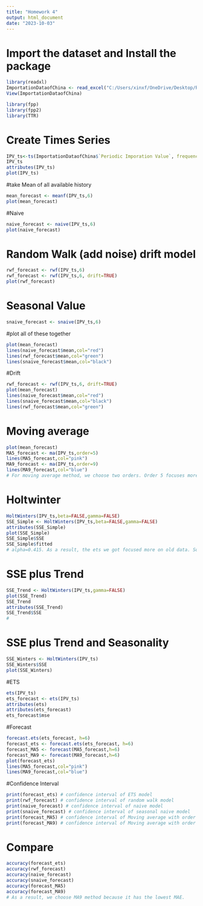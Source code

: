 ---
title: "Homework 4"
output: html_document
date: "2023-10-03"
---
# Import the dataset and Install the package
```{r}
library(readxl)
ImportationDataofChina <- read_excel("C:/Users/xinxf/OneDrive/Desktop/Rutgers-NB 2023 Fall/Business Forecasting/ImportationDataofChina.xlsx")
View(ImportationDataofChina)

library(fpp)
library(fpp2)
library(TTR)
```
# Create Times Series
```{r}
IPV_ts<-ts(ImportationDataofChina$`Periodic Imporation Value`, frequency = 12,start = c(2018,9),end = c(2023,8))
IPV_ts
attributes(IPV_ts)
plot(IPV_ts)
```
#take Mean of all available history
```{r}
mean_forecast <- meanf(IPV_ts,6)
plot(mean_forecast)
```
#Naive
```{r}
naive_forecast <- naive(IPV_ts,6)
plot(naive_forecast)
```
# Random Walk (add noise) drift model
```{r}
rwf_forecast <- rwf(IPV_ts,6)
rwf_forecast <- rwf(IPV_ts,6, drift=TRUE)
plot(rwf_forecast)


```
# Seasonal Value
```{r}
snaive_forecast <- snaive(IPV_ts,6)
```
#plot all of these together
```{r}
plot(mean_forecast)
lines(naive_forecast$mean,col="red")
lines(rwf_forecast$mean,col="green")
lines(snaive_forecast$mean,col="black")
```
#Drift
```{r}
rwf_forecast <- rwf(IPV_ts,6, drift=TRUE)
plot(mean_forecast)
lines(naive_forecast$mean,col="red")
lines(snaive_forecast$mean,col="black")
lines(rwf_forecast$mean,col="green")

```
# Moving average
```{r}
plot(mean_forecast)
MA5_forecast <- ma(IPV_ts,order=5)
lines(MA5_forecast,col="pink")
MA9_forecast <- ma(IPV_ts,order=9)
lines(MA9_forecast,col="blue")
# For moving average method, we choose two orders. Order 5 focuses more on the recent data of that period so it's more responsive. Order 9 focuses more on historical data so it's more smoothing than Order 5.
```
# Holtwinter
```{r}
HoltWinters(IPV_ts,beta=FALSE,gamma=FALSE)
SSE_Simple <- HoltWinters(IPV_ts,beta=FALSE,gamma=FALSE)
attributes(SSE_Simple)
plot(SSE_Simple)
SSE_Simple$SSE
SSE_Simple$fitted
# alpha=0.415. As a result, the ets we got focused more on old data. So the model will be: Fi+1=Di*0.4150249+(1-0.4150249)*Fi
```
# SSE plus Trend
```{r}
SSE_Trend <- HoltWinters(IPV_ts,gamma=FALSE)
plot(SSE_Trend)
SSE_Trend
attributes(SSE_Trend)
SSE_Trend$SSE
#
```
# SSE plus Trend and Seasonality
```{r}
SSE_Winters <- HoltWinters(IPV_ts)
SSE_Winters$SSE
plot(SSE_Winters)
```
#ETS
```{r}
ets(IPV_ts)
ets_forecast <- ets(IPV_ts)
attributes(ets)
attributes(ets_forecast)
ets_forecast$mse
```
#Forecast
```{r}
forecast.ets(ets_forecast, h=6)
forecast_ets <- forecast.ets(ets_forecast, h=6)
forecast_MA5 <- forecast(MA5_forecast,h=6)
forecast_MA9 <- forecast(MA9_forecast,h=6)
plot(forecast_ets)
lines(MA5_forecast,col="pink")
lines(MA9_forecast,col="blue")

```
#Confidence Interval
```{r}
print(forecast_ets) # confidence interval of ETS model
print(rwf_forecast) # confidence interval of random walk model
print(naive_forecast) # confidence interval of naive model
print(snaive_forecast) # confidence interval of seasonal naive model
print(forecast_MA5) # confidence interval of Moving average with order 5
print(forecast_MA9) # confidence interval of Moving average with order 9
```

# Compare
```{r}
accuracy(forecast_ets)
accuracy(rwf_forecast)
accuracy(naive_forecast)
accuracy(snaive_forecast)
accuracy(forecast_MA5)
accuracy(forecast_MA9)
# As a result, we choose MA9 method because it has the lowest MAE.
```




